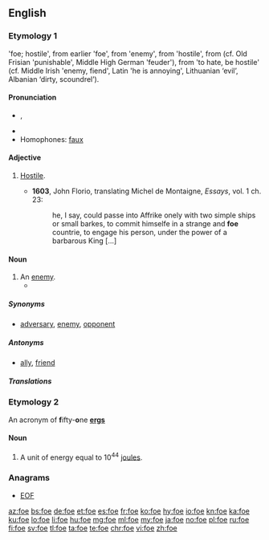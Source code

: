 {{also|FoE|FOE}}
==English==

===Etymology 1===
{{etyl|enm|en}} {{term|fo|lang=enm}} 'foe; hostile', from earlier {{term|ifo|lang=enm}} 'foe', from {{etyl|ang|en}} {{term/t|ang|ġefāh}} 'enemy', from {{term|fah|fāh}} 'hostile', from {{etyl|gem-pro|en}} {{term/t|gem-pro|*faihaz}} (cf. Old Frisian {{term|fāch|lang=ofs}} 'punishable', Middle High German {{term|gevēch|lang=gmh}} 'feuder'), from {{etyl|ine-pro|en}} {{term/t|ine-pro|*peik/k̑-}} 'to hate, be hostile' (cf. Middle Irish {{term|oech|lang=mga}} 'enemy, fiend', Latin {{term|piget|lang=la}} 'he is annoying', Lithuanian {{term|piktas|lang=lt}} ‘evil’, Albanian {{term|pis|lang=sq}} ‘dirty, scoundrel’).

====Pronunciation====
* {{IPA|/fəʊ/}}, {{audio|en-us-foe.ogg|Audio (US)|lang=en}}
* {{rhymes|əʊ}}
* Homophones: [[faux]]

====Adjective====
{{en-adj}}

# {{context|obsolete|lang=en}} [[hostile|Hostile]].
#* '''1603''', John Florio, translating Michel de Montaigne, ''Essays'', vol. 1 ch. 23:
#*: he, I say, could passe into Affrike onely with two simple ships or small barkes, to commit himselfe in a strange and '''foe''' countrie, to engage his person, under the power of a barbarous King [...]

====Noun====
{{en-noun}}

# An [[enemy]].
#*{{quote-magazine|date=2013-06-29|volume=407|issue=8842|page=55|magazine={{w|The Economist}}
|title=[http://www.economist.com/news/international/21580191-edward-snowdens-odyssey-leaves-america-nonplussed-and-its-allies-dismayed-russia-china Travels and travails]
|passage=Even without hovering drones, a lurking assassin, a thumping score and a denouement, the real-life story of Edward Snowden, a rogue spy on the run, could be straight out of the cinema. But, as with Hollywood, the subplots and exotic locations may distract from the real message: America’s discomfort and its '''foe'''s’ glee.}}

=====Synonyms=====
* {{sense|enemy}} [[adversary]], [[enemy]], [[opponent]]

=====Antonyms=====
* {{sense|enemy}} [[ally]], [[friend]]

=====Translations=====
{{trans-see|enemy}}

===Etymology 2===
An acronym of '''f'''ifty-'''o'''ne '''[[erg]]s'''

====Noun====
{{en-noun}}

# A unit of energy equal to 10<sup>44</sup> [[joule]]s.

===Anagrams===
* [[EOF#English|EOF]]

[[az:foe]]
[[bs:foe]]
[[de:foe]]
[[et:foe]]
[[es:foe]]
[[fr:foe]]
[[ko:foe]]
[[hy:foe]]
[[io:foe]]
[[kn:foe]]
[[ka:foe]]
[[ku:foe]]
[[lo:foe]]
[[li:foe]]
[[hu:foe]]
[[mg:foe]]
[[ml:foe]]
[[my:foe]]
[[ja:foe]]
[[no:foe]]
[[pl:foe]]
[[ru:foe]]
[[fi:foe]]
[[sv:foe]]
[[tl:foe]]
[[ta:foe]]
[[te:foe]]
[[chr:foe]]
[[vi:foe]]
[[zh:foe]]